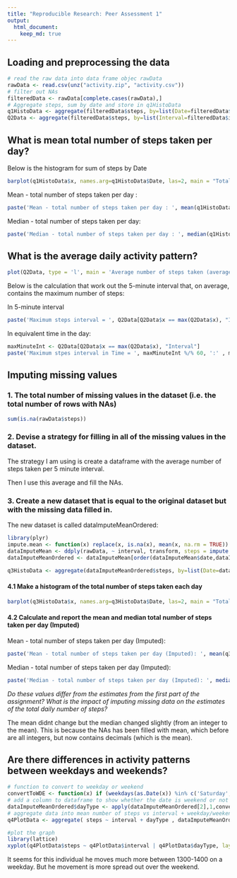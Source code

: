 ```yaml
---
title: "Reproducible Research: Peer Assessment 1"
output: 
  html_document:
    keep_md: true
---
```



## Loading and preprocessing the data

```r
# read the raw data into data frame objec rawData
rawData <- read.csv(unz("activity.zip", "activity.csv"))
# filter out NAs
filteredData <- rawData[complete.cases(rawData),]
# Aggregate steps, sum by date and store in q1HistoData
q1HistoData <- aggregate(filteredData$steps, by=list(Date=filteredData$date), FUN=sum)
Q2Data <- aggregate(filteredData$steps, by=list(Interval=filteredData$interval), FUN=mean)

```



## What is mean total number of steps taken per day?

Below is the histogram for sum of steps by Date

```r
barplot(q1HistoData$x, names.arg=q1HistoData$Date, las=2, main = "Total number of steps taken each day")
```

Mean - total number of steps taken per day : 
```r
paste('Mean - total number of steps taken per day : ', mean(q1HistoData$x))

```

Median - total number of steps taken per day: 
```r
paste('Median - total number of steps taken per day : ', median(q1HistoData$x))

```


## What is the average daily activity pattern?

```r
plot(Q2Data, type = 'l', main = 'Average number of steps taken (averaged across all days) versus the 5-minute intervals', xlab='5-minute intervals', ylab='averaged across all days')
```

Below is the calculation that work out the 5-minute interval that, on average, contains the maximum number of steps:

In 5-minute interval
```r
paste('Maximum steps interval = ', Q2Data[Q2Data$x == max(Q2Data$x), "Interval"])

```

In equivalent time in the day:
```r
maxMinuteInt <- Q2Data[Q2Data$x == max(Q2Data$x), "Interval"]
paste('Maximum stpes interval in Time = ', maxMinuteInt %/% 60, ':' , maxMinuteInt %% 60)
```


## Imputing missing values

### 1. The total number of missing values in the dataset (i.e. the total number of rows with NAs)
```r
sum(is.na(rawData$steps))
```

### 2. Devise a strategy for filling in all of the missing values in the dataset.

The strategy I am using is create a dataframe with the average number of steps taken per 5 minute interval.

Then I use this average and fill the NAs.

### 3. Create a new dataset that is equal to the original dataset but with the missing data filled in.
The new dataset is called dataImputeMeanOrdered:
```r
library(plyr)
impute.mean <- function(x) replace(x, is.na(x), mean(x, na.rm = TRUE))
dataImputeMean <- ddply(rawData, ~ interval, transform, steps = impute.mean(steps))
dataImputeMeanOrdered <- dataImputeMean[order(dataImputeMean$date,dataImputeMean$interval), ]

q3HistoData <- aggregate(dataImputeMeanOrdered$steps, by=list(Date=dataImputeMeanOrdered$date), FUN=sum)

```

#### 4.1 Make a histogram of the total number of steps taken each day
```r
barplot(q3HistoData$x, names.arg=q3HistoData$Date, las=2, main = "Total number of steps taken each day(imputed)")
```

#### 4.2  Calculate and report the mean and median total number of steps taken per day (Imputed)
Mean - total number of steps taken per day (Imputed): 
```r
paste('Mean - total number of steps taken per day (Imputed): ', mean(q3HistoData$x))

```

Median - total number of steps taken per day (Imputed): 
```r
paste('Median - total number of steps taken per day (Imputed): ', median(q3HistoData$x))

```

*Do these values differ from the estimates from the first part of the assignment? What is the impact of imputing missing data on the estimates of the total daily number of steps?*
 
The mean didnt change but the median changed slightly (from an integer to the mean).
This is because the NAs has been filled with mean, which before are all integers, but now contains decimals (which is the mean).


## Are there differences in activity patterns between weekdays and weekends?
```r
# function to convert to weekday or weekend
convertToWDE <- function(x) if (weekdays(as.Date(x)) %in% c('Saturday','Sunday'))  {'weekend'} else {'Weekday' }
# add a column to dataframe to show whether the date is weekend or not
dataImputeMeanOrdered$dayType <- apply(dataImputeMeanOrdered[2],1,convertToWDE)
# aggregate data into mean number of steps vs interval + weekday/weekend
q4PlotData <- aggregate( steps ~ interval + dayType , dataImputeMeanOrdered , mean )

#plot the graph
library(lattice)
xyplot(q4PlotData$steps ~ q4PlotData$interval | q4PlotData$dayType, layout = c(1, 2), type = "l", xlab = "Interval", ylab = "Number of steps")
```


It seems for this individual he moves much more between 1300-1400 on a weekday.  But he movement is more spread out over the weekend.